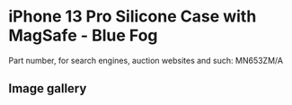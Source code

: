 
# iPhone 13 Pro Silicone Case with MagSafe - Blue Fog

Part number, for search engines, auction websites and such: MN653ZM/A

## Image gallery

<div style={{ width: '100%', maxWidth: '768px' }}>
<GalleryComponent
    images={[
      {
        original: "/everysource/MN653.webp",
        thumbnail: "/everypreview/MN653.webp",
      },
      {
        original: "/everysource/MN653_AV1.webp",
        thumbnail: "/everypreview/MN653_AV1.webp",
      },
      {
        original: "/everysource/MN653_AV2.webp",
        thumbnail: "/everypreview/MN653_AV2.webp",
      },
      {
        original: "/everysource/MN653_AV3.webp",
        thumbnail: "/everypreview/MN653_AV3.webp",
      },
      {
        original: "/everysource/MN653_AV4.webp",
        thumbnail: "/everypreview/MN653_AV4.webp",
      },
      {
        original: "/everysource/MN653_AV5.webp",
        thumbnail: "/everypreview/MN653_AV5.webp",
      },
      {
        original: "/everysource/MN653_AV6.webp",
        thumbnail: "/everypreview/MN653_AV6.webp",
      }
    ]}
  />
</div>
